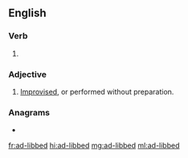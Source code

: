 {{also|adlibbed|ad libbed}}
==English==

===Verb===
{{head|en|verb form}}

# {{en-past of|ad-lib}}

===Adjective===
{{en-adj}}

# [[improvised|Improvised]], or performed without preparation.

===Anagrams===
* {{l|en|biddable}}

[[fr:ad-libbed]]
[[hi:ad-libbed]]
[[mg:ad-libbed]]
[[ml:ad-libbed]]